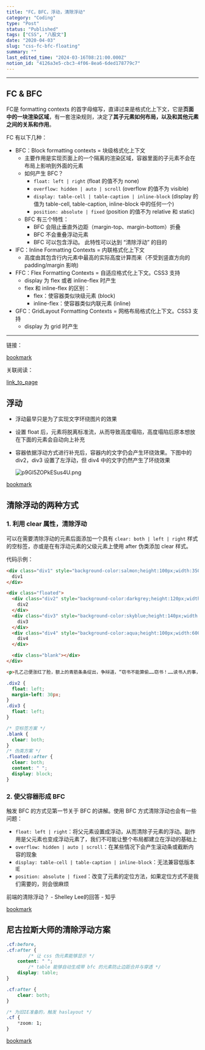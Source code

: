 ```yaml
---
title: "FC，BFC，浮动，清除浮动"
category: "Coding"
type: "Post"
status: "Published"
tags: ["CSS", "八股文"]
date: "2020-04-03"
slug: "css-fc-bfc-floating"
summary: ""
last_edited_time: "2024-03-16T08:21:00.000Z"
notion_id: "4126a3e5-cbc3-4f06-8ea6-6ded178779c7"
---
```



---


## FC & BFC


FC是 formatting contexts 的首字母缩写，直译过来是格式化上下文，它是**页面中的一块渲染区域**，有一套渲染规则，决定了**其子元素如何布局，以及和其他元素之间的关系和作用**。


FC 有以下几种：

- BFC：Block formatting contexts = 块级格式化上下文
	- 主要作用是实现页面上的一个隔离的渲染区域，容器里面的子元素不会在布局上影响到外面的元素
	- 如何产生 BFC？
		- `float: left | right` (float 的值不为 none)
		- `overflow: hidden | auto | scroll` (overflow 的值不为 visible)
		- `display: table-cell | table-caption | inline-block` (display 的值为 table-cell, table-caption, inline-block 中的任何一个)
		- `position: absolute | fixed` (position 的值不为 relative 和 static)
	- BFC 有三个特性：
		- BFC 会阻止垂直外边距（margin-top、margin-bottom）折叠
		- BFC 不会重叠浮动元素
		- BFC 可以包含浮动。 此特性可以达到 “清除浮动” 的目的
- IFC：Inline Formatting Contexts = 内联格式化上下文
	- 高度由其包含行内元素中最高的实际高度计算而来（不受到竖直方向的 padding/margin 影响)
- FFC：Flex Formatting Contexts = 自适应格式化上下文。CSS3 支持
	- display 为 flex 或者 inline-flex 时产生
	- flex 和 inline-flex 的区别：
		- flex：使容器类似块级元素 (block)
		- inline-flex：使容器类似内联元素 (inline)
- GFC：GridLayout Formatting Contexts = 网格布局格式化上下文。CSS3 支持
	- display 为 grid 时产生

---


链接：


[bookmark](https://juejin.im/entry/5938daf7a0bb9f006b2295db)


关联阅读：


[link_to_page](6bc201dc-dec5-40d1-9049-6b260f33cfc5)


## 浮动

- 浮动最早只是为了实现文字环绕图片的效果
- 设置 float 后，元素将脱离标准流，从而导致高度塌陷，高度塌陷后原本想放在下面的元素会自动向上补充
- 容器依据浮动方式进行补充后，容器内的文字仍会产生环绕效果。下图中的 div2，div3 设置了左浮动，但 div4 中的文字仍然产生了环绕效果

	![p9Gl5ZOPkESus4U.png](https://cdn.sa.net/2024/03/15/p9Gl5ZOPkESus4U.png)


[bookmark](https://juejin.im/post/5c740c5b51882562e7481771)


## 清除浮动的两种方式


### 1. 利用 clear 属性，清除浮动


可以在需要清除浮动的元素后面添加一个具有 `clear: both | left | right`  样式的空标签，亦或是在有浮动元素的父级元素上使用 after 伪类添加 clear 样式。


代码示例：


```html
<div class="div1" style="background-color:salmon;height:100px;width:350px">
  div1
</div>

<div class="floated">
  <div class="div2" style="background-color:darkgrey;height:120px;width:200px">
    div2
  </div>
  <div class="div3" style="background-color:skyblue;height:140px;width:50px">
    div3
  </div>
  <div class="div4" style="background-color:aqua;height:100px;width:600px">
    div4
  </div>

  <div class="blank"></div>
</div>

<p>孔乙己便涨红了脸，额上的青筋条条绽出，争辩道，“窃书不能算偷……窃书！……读书人的事，能算偷么？”接连便是难懂的话，什么“君子固穷”，什么“者乎”之类，引得众人都哄笑起来：店内外充满了快活的空气。</p>
```


```css
.div2 {
  float: left;
  margin-left: 30px;
}
.div3 {
  float: left;
}

/* 空标签方案 */
.blank {
  clear: both;
}
/* 伪类方案 */
.floated::after {
  clear: both;
  content: " ";
  display: block;
}
```


### 2. 使父容器形成 BFC


触发 BFC 的方式见第一节关于 BFC 的讲解。使用 BFC 方式清除浮动也会有一些问题：

- `float: left | right`：将父元素设置成浮动，从而清除子元素的浮动。副作用是父元素也变成浮动元素了，我们不可能让整个布局都建立在浮动的基础上
- `overflow: hidden | auto | scroll`：在某些情况下会产生滚动条或截断内容的现象
- `display: table-cell | table-caption | inline-block`：无法兼容低版本 IE
- `position: absolute | fixed`：改变了元素的定位方法，如果定位方式不是我们需要的，则会很麻烦

前端的清除浮动？ - Shelley Lee的回答 - 知乎


[bookmark](https://www.zhihu.com/question/56171813/answer/147952955)


## 尼古拉斯大师的清除浮动方案


```css
.cf:before,
.cf:after {
		/* 让 css 伪元素能够显示 */
    content: " ";
		/* table 能够自动生成带 bfc 的元素防止边距合并与穿透 */
    display: table;
}

.cf:after {
    clear: both;
}

/* 为旧IE准备的，触发 haslayout */
.cf {
    *zoom: 1;
}
```


[bookmark](http://nicolasgallagher.com/micro-clearfix-hack/)

